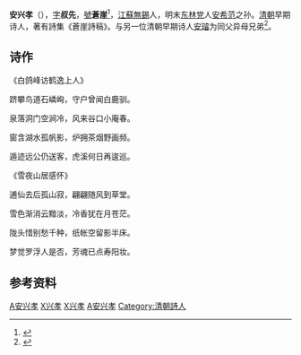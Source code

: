 {{明清人物信息框
| 姓名 = 安兴孝
| 原名 = 
| 圖片名稱= 
| 圖片大小 = 
| 圖片說明 = 
| 最高職務 = 
| 屆數 = 
| 國家 = 
| 前任 = 
| 繼任 = 
| 爵位 = 
| 籍貫 = {{QING}}[[江蘇省|江蘇省]][[金匱縣|金匱縣]]（今[[無錫市|無錫市]]）
| 族裔 = 漢族
| 字號 = 字叔先，號蒼崖
| 諡號 = 
| 出生日期 = 明崇禎十一年七月十九日（1638年）<ref>{{web cite|title= 《安氏族譜不分卷》|last1= 安濤|date= 民國元年（1912年）}}</ref>
| 出生地點 = 大明[[南直隸|南直隸]][[常州府|常州府]]無錫縣
| 逝世日期 = 清康熙五十九年十二月二十一日<ref>{{web cite|title= 《膠山安黃氏宗譜》|last1= 安榮光|last2= 安宗愈|date= 民國十一年（1922年）}}</ref><br>（1720年）
| 配偶 = 
| 親屬 =
高祖父 = [[安国_(明朝收藏家)|安国]]<br>曾祖父 = [[安如山|安如山]]<br>祖父 = [[安希范|安希范]]<br>父亲 = [[安广居|安广居]]
| 出身 = 
| 經歷 = 
| 著作 = *《蒼崖詩稿》
}}

'''安兴孝'''（{{bd|1638年||1720年|catIdx=A安}}），[[表字|字]]'''叔先'''，[[號|號]]'''蒼崖'''<ref>{{web cite|title= 《膠山安黃氏宗譜》|last1= 安曾發|last2= 安汝恒|last3= 安經傳|date= 清乾隆十七年（1752年）}}</ref>，[[江蘇|江蘇]][[無錫|無錫]]人，明末[[东林党|东林党]]人[[安希范|安希范]]之孙。[[清朝|清朝]]早期诗人，著有詩集《蒼崖詩稿》。与另一位清朝早期诗人[[安璿|安璿]]为同父异母兄弟<ref>{{web cite|title= 《膠山安黃氏宗譜》|last1= 安汝諧|last2= 安謙|last3= 安吉|last4= 安祥|date= 清嘉慶六年（1801年）}}</ref>。

==诗作==
《白鸽峰访鹤逸上人》

跻攀鸟道石嶙峋，守户曾闻白鹿驯。

泉落洞门空涧冷，风来谷口小庵春。

窗含湖水孤帆影，炉拥茶烟野画频。

遁迹远公仍送客，虎溪何日再逡巡。


《雪夜山居感怀》

逋仙去后孤山寂，翩翩随风到草堂。

雪色渐消云黯淡，冷香犹在月苍茫。

陇头惜别愁千种，纸帐空留影半床。

梦觉罗浮人是否，芳魂已点寿阳妆。

==参考资料==
<references />

{{无锡胶山安国家族}}
[[Category:無錫人|A安兴孝]]
[[Category:安姓|X兴孝]]
[[Category:无锡安氏|X兴孝]]
[[Category:江蘇人|A安兴孝]]
[[Category:清朝詩人|Category:清朝詩人]]